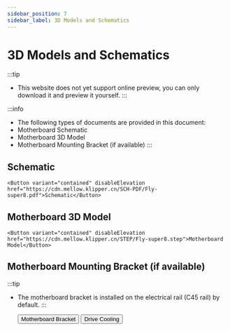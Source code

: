 ```yaml
---
sidebar_position: 7
sidebar_label: 3D Models and Schematics
---
```





# 3D Models and Schematics


:::tip
* This website does not yet support online preview, you can only download it and preview it yourself.
:::

:::info
* The following types of documents are provided in this document:
* Motherboard Schematic
* Motherboard 3D Model
* Motherboard Mounting Bracket (if available)
:::

## Schematic

    <Button variant="contained" disableElevation href="https://cdn.mellow.klipper.cn/SCH-PDF/Fly-super8.pdf">Schematic</Button>


## Motherboard 3D Model

    <Button variant="contained" disableElevation href="https://cdn.mellow.klipper.cn/STEP/Fly-super8.step">Motherboard Model</Button>


## Motherboard Mounting Bracket (if available)

:::tip
* The motherboard bracket is installed on the electrical rail (C45 rail) by default.
:::

    <Button variant="contained" disableElevation href="https://www.printables.com/model/351445-snakeoilxys-mellow-super-8-din-mounter-remix">Motherboard Bracket</Button>
    <Button variant="contained" disableElevation href="https://www.printables.com/model/521770-voron-mellow-super8-pro-drives-dual-fans">Drive Cooling</Button>